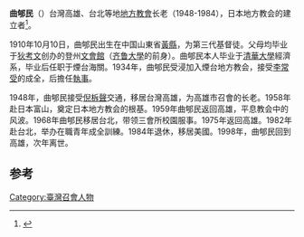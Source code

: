 '''曲郇民'''（{{bd|1910年|10月10日|1999年|8月19日}}）台灣高雄、台北等地[[地方教會|地方教會]]长老（1948-1984），日本地方教会的建立者<ref>{{Cite web |url=http://www.churchinmarlboro.org/introduction/cheui.htm |title=曲郇民弟兄生平事略 |accessdate=2013-08-09 |archive-date=2010-11-23 |archive-url=https://web.archive.org/web/20101123001322/http://churchinmarlboro.org/introduction/cheui.htm |dead-url=no }}</ref>。

1910年10月10日，曲郇民出生在中国山東省[[黃縣|黃縣]]，为第三代基督徒。父母均毕业于[[狄考文|狄考文]]创办的登州[[文會館|文會館]]（[[齐鲁大學|齐鲁大學]]的前身）。曲郇民本人毕业于[[清華大學|清華大學]]經濟系，毕业后任职于煙台海關。1934年，曲郇民受浸加入煙台地方教会，接受[[李常受|李常受]]的成全，后擔任[[執事|執事]]。

1948年，曲郇民接受[[倪柝聲|倪柝聲]]交通，移居台灣高雄，为高雄市召會的长老。1958年赴日本富山，奠定日本地方教会的根基。1959年曲郇民返回高雄，平息教会中的风波。1968年曲郇民移居台北，带领三會所校園服事。1975年返回高雄。1982年赴台北，举办在職青年成全訓練。1984年退休，移居美國。1998年，曲郇民回到高雄，次年离世。

==参考==
<references/>

[[Category:臺灣召會人物|Category:臺灣召會人物]]